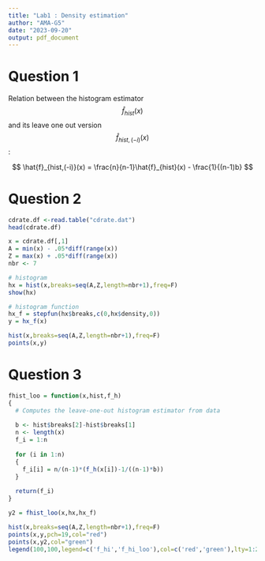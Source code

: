 ```yaml
---
title: "Lab1 : Density estimation"
author: "AMA-G5"
date: "2023-09-20"
output: pdf_document
---
```



# Question 1

Relation between the histogram estimator $$\hat{f}_{hist}(x)$$ and its leave one out version $$\hat{f}_{hist,(-i)}(x)$$ :

$$ \hat{f}_{hist,(-i)}(x) = \frac{n}{n-1}\hat{f}_{hist}(x) - \frac{1}{(n-1)b} $$ 

# Question 2

```r
cdrate.df <-read.table("cdrate.dat")
head(cdrate.df)
```


```r
x = cdrate.df[,1]
A = min(x) - .05*diff(range(x))
Z = max(x) + .05*diff(range(x))
nbr <- 7

# histogram
hx = hist(x,breaks=seq(A,Z,length=nbr+1),freq=F)
show(hx)
```

```r
# histogram function
hx_f = stepfun(hx$breaks,c(0,hx$density,0))
y = hx_f(x)

hist(x,breaks=seq(A,Z,length=nbr+1),freq=F)
points(x,y)

```

# Question 3

```r

fhist_loo = function(x,hist,f_h)
{
  # Computes the leave-one-out histogram estimator from data
  
  b <- hist$breaks[2]-hist$breaks[1]
  n <- length(x)
  f_i = 1:n
  
  for (i in 1:n)
  {
    f_i[i] = n/(n-1)*(f_h(x[i])-1/((n-1)*b))
  }
  
  return(f_i)
}

y2 = fhist_loo(x,hx,hx_f)
```


```r
hist(x,breaks=seq(A,Z,length=nbr+1),freq=F)
points(x,y,pch=19,col="red")
points(x,y2,col="green")
legend(100,100,legend=c('f_hi','f_hi_loo'),col=c('red','green'),lty=1:2,cex=0.8)
```

